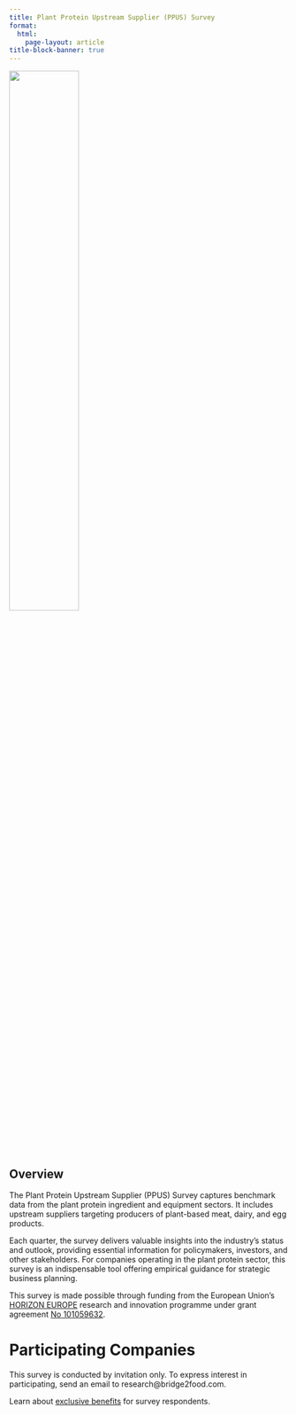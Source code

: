 ```yaml
---
title: Plant Protein Upstream Supplier (PPUS) Survey
format: 
  html:
    page-layout: article
title-block-banner: true
---
```


:::{.column-body}
![](/assets/images/logos/EN_Co-fundedbytheEU_RGB_POS.png){width=50% fig-align="center"}
:::

::: {.hidden}
# Overview 
:::

The Plant Protein Upstream Supplier (PPUS) Survey captures benchmark data from the plant protein ingredient and equipment sectors. It includes upstream suppliers targeting producers of plant-based meat, dairy, and egg products.

Each quarter, the survey delivers valuable insights into the industry’s status and outlook, providing essential information for policymakers, investors, and other stakeholders. For companies operating in the plant protein sector, this survey is an indispensable tool offering empirical guidance for strategic business planning.

This survey is made possible through funding from the European Union's [HORIZON EUROPE](https://research-and-innovation.ec.europa.eu/funding/funding-opportunities/funding-programmes-and-open-calls/horizon-europe_en) research and innovation programme under grant agreement [No 101059632](https://ec.europa.eu/info/funding-tenders/opportunities/portal/screen/opportunities/projects-details/43108390/101059632/HORIZON).

# Participating Companies

This survey is conducted by invitation only. To express interest in participating, send an email to research@bridge2food.com.

Learn about [exclusive benefits](/surveys/#participating-companies) for survey respondents.

